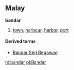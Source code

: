==Malay==
'''bandar'''

# [[town]], [[harbour]], [[harbor]], [[port]]

====Derived terms====
*[[Bandar Seri Begawan]]

[[nl:bandar]]
[[pl:Bandar]]